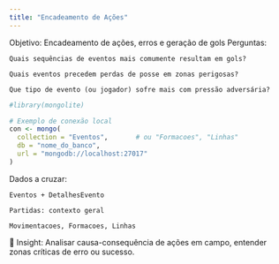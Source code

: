 ```yaml
---
title: "Encadeamento de Ações"
---
```


Objetivo: Encadeamento de ações, erros e geração de gols
Perguntas:

    Quais sequências de eventos mais comumente resultam em gols?

    Quais eventos precedem perdas de posse em zonas perigosas?

    Que tipo de evento (ou jogador) sofre mais com pressão adversária?

```r
#library(mongolite)

# Exemplo de conexão local
con <- mongo(
  collection = "Eventos",       # ou "Formacoes", "Linhas"
  db = "nome_do_banco",
  url = "mongodb://localhost:27017"
)
```

Dados a cruzar:

    Eventos + DetalhesEvento

    Partidas: contexto geral

    Movimentacoes, Formacoes, Linhas

📌 Insight: Analisar causa-consequência de ações em campo, entender zonas críticas de erro ou sucesso.

